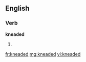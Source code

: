 ==English==

===Verb===
'''kneaded'''

# {{past of|knead}}

[[fr:kneaded]]
[[mg:kneaded]]
[[vi:kneaded]]